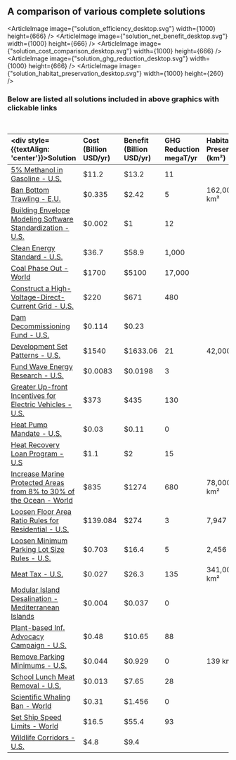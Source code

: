 
<div className="standard-font-3 standard-font-color-3 text-base"></div>

## A comparison of various complete solutions

<ArticleImage image={"solution_efficiency_desktop.svg"} width={1000} height={666} />
<ArticleImage image={"solution_net_benefit_desktop.svg"} width={1000} height={666} />
<ArticleImage image={"solution_cost_comparison_desktop.svg"} width={1000} height={666} />
<ArticleImage image={"solution_ghg_reduction_desktop.svg"} width={1000} height={666} />
<ArticleImage image={"solution_habitat_preservation_desktop.svg"} width={1000} height={260} />

### Below are listed all solutions included in above graphics with clickable links
&nbsp;

| <div style={{textAlign: 'center'}}>Solution</div> | Cost (Billion USD/yr) | Benefit (Billion USD/yr) | GHG Reduction megaT/yr | Habitat Preservation (km²) |
|:--------------------------------------------------------------|:---|:---|:---|:---|
| [5% Methanol in Gasoline - U.S.](/energy/energy_distribution/methanol#blend-5-methanol-into-the-us-gas-supply)                                                                | $11.2    | $13.2    | 11     |                | see title |
| [Ban Bottom Trawling - E.U.](/oceans/ocean_industry/seafood#ban-bottom-trawling-on-the-high-seas)                                                                             | $0.335   | $2.42    | 5      | 162,000 km²    | see title |
| [Building Envelope Modeling Software Standardization - U.S.](/energy/cities/building_energy#building-envelope-modeling-software-standardization)                              | $0.002   | $1       | 12     |                | see title |
| [Clean Energy Standard - U.S.](/energy/energy_socioeconomics/policy_se#clean-energy-standard)                                                                                 | $36.7    | $58.9    | 1,000  |                | see title |
| [Coal Phase Out - World](/energy/energy_production/coal#coal-should-be-phased-out)                                                                                            | $1700    | $5100    | 17,000 |                | see title |
| [Construct a High-Voltage-Direct-Current Grid - U.S.](https://urban-cruise-ship.vercel.app/energy/energy_distribution/grid_design)                                            | $220     | $671     | 480    |                | see title |
| [Dam Decommissioning Fund - U.S.](/energy/energy_production/hydro#dam-decommissioning-fund)                                                                                   | $0.114   | $0.23    |        |                | see title |
| [Development Set Patterns - U.S.](/cities/cities_mobility/development_sets#development-set-patterns)                                                                          | $1540    | $1633.06 | 21     | 42,000 km²     | see title |
| [Fund Wave Energy Research - U.S.](/energy/energy_production/mhk#fund-wave-energy-r-d-at-8-3-billion-over-10-years)                                                           | $0.0083  | $0.0198  | 3      |                | see title |
| [Greater Up-front Incentives for Electric Vehicles - U.S.](/energy/transport/transpo_cars#congress-should-institute-greater-up-front-incentives)                              | $373     | $435     | 130    |                | see title |
| [Heat Pump Mandate - U.S.](/energy/cities/heating#heat-pump-water-heater-mandate-for-new-home-construction)                                                                   | $0.03    | $0.11    | 0      |                | see title |
| [Heat Recovery Loan Program - U.S](/energy/industry/industrial_systems#industrial-waste-heat-recovery-loan-program)                                                           | $1.1     | $2       | 15     |                | see title |
| [Increase Marine Protected Areas from 8% to 30% of the Ocean - World](/oceans/ocean_environment/ocean_biodiversity#increase-marine-protected-areas-from-8-to-30-of-the-ocean) | $835     | $1274    | 680    | 78,000,000 km² | see title |
| [Loosen Floor Area Ratio Rules for Residential - U.S.](/cities/cities_land_use/cities_zoning_rules#loosen-floor-area-ratio-rules)                                             | $139.084 | $274     | 3      | 7,947 km²      | see title |
| [Loosen Minimum Parking Lot Size Rules - U.S.](/cities/cities_land_use/cities_zoning_rules#loosen-minimum-lot-size-rules)                                                     | $0.703   | $16.4    | 5      | 2,456 km²      | see title |
| [Meat Tax - U.S.](/matter/diet/diet_fw#u-s-meat-tax)                                                                                                                          | $0.027   | $26.3    | 135    | 341,000 km²    | see title |
| [Modular Island Desalination - Mediterranean Islands](/matter/water/water_provision#modular-desalination-plant-powered-by-renewable-energy)                                   | $0.004   | $0.037   | 0      |                | see title |
| [Plant-based Inf. Advocacy Campaign - U.S.](/matter/diet/diet_fw#plant-based-informational-advocacy-campaign)                                                                 | $0.48    | $10.65   | 88     |                | see title |
| [Remove Parking Minimums - U.S.](/cities/cities_land_use/cities_zoning_rules#remove-parking-minimums)                                                                         | $0.044   | $0.929   | 0      | 139 km²        | see title |
| [School Lunch Meat Removal - U.S.](/matter/diet/diet_health#national-school-lunch-program-meat-removal-u-s)                                                                   | $0.013   | $7.65    | 28     |                | see title |
| [Scientific Whaling Ban - World](/oceans/ocean_environment/ocean_biodiversity#ban-whaling-for-scientific-research)                                                            | $0.31    | $1.456   | 0      |                | see title |
| [Set Ship Speed Limits - World](/oceans/ocean_environment/ocean_biodiversity#set-ship-speed-limits)                                                                           | $16.5    | $55.4    | 93     |                | see title |
| [Wildlife Corridors - U.S.](/habitat/environment/land_use_socio#wildlife-corridors)                                                                                           | $4.8     | $9.4     |        |                | see title |


